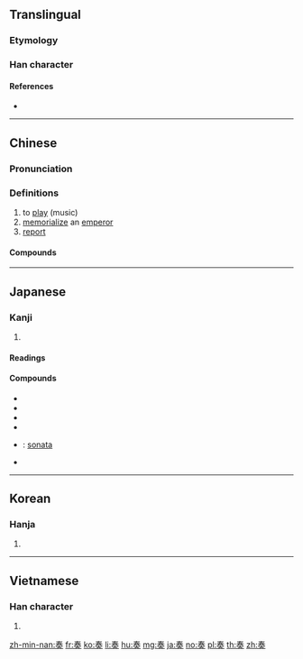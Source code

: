 {{also|秦|奉|泰}}
==Translingual==

===Etymology===
{{Han etyl}}

===Han character===
{{Han char|rn=37|rad=大|as=06|sn=9|four=50430|canj=QKHK|ids=⿱𡗗天}}

====References====
* {{Han ref|kx=0251.150|dkj=05915|dj=0512.140|hdz=10537.010|uh=594F|ud=22863|bh=ABB5|bd=43957}}

----

==Chinese==
{{zh-forms}}

===Pronunciation===
{{zh-pron
|m=zòu
|ma=Zh-zòu.ogg
|c=zau3,cau3
|mn=cháu
|w=
|mc=y
|oc=y
|cat=v,n
}}

===Definitions===
{{zh-hanzi}}

# to [[play]] (music)
# [[memorialize]] an [[emperor]]
# [[report]]

====Compounds====
{{zh-der|吹奏樂器|奏功|奏捷|奏凱|奏鳴麯|奏效|奏樂}}

----

==Japanese==

===Kanji===
{{ja-kanji|grade=6|rs=大06}}

# {{defn|lang=ja|sort=大06}}

====Readings====
{{ja-readings|goon=[[す]] (su)|kanon=[[そう]] (sō)|kun=[[かなでる]] (kanaderu), [[すすめる]] (susumeru)}}

====Compounds====
{{der-top|Compounds}}
* {{ja-r|奏楽|そうがく}}
* {{ja-r|奏功|そうこう}}
* {{ja-r|奏効|そうこう}}
* {{ja-r|奏上|そうじょう}}
* {{ja-r|奏鳴曲|そうめいきょく}}: [[sonata]]
* {{ja-r|奏聞|そうもん}}
{{der-bottom}}

----

==Korean==

===Hanja===
{{ko-hanja|hangeul=주|rv=ju|mr=chu}}

# {{defn|lang=ko|sort=大06}}

----

==Vietnamese==

===Han character===
{{vi-hantu|[[tấu]], [[táu]], [[tâu]], [[thần]]|rs=大06}}

# {{defn|lang=vi|sort=大06}}

[[zh-min-nan:奏]]
[[fr:奏]]
[[ko:奏]]
[[li:奏]]
[[hu:奏]]
[[mg:奏]]
[[ja:奏]]
[[no:奏]]
[[pl:奏]]
[[th:奏]]
[[zh:奏]]